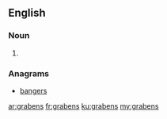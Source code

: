 {{also|Grabens}}
==English==

===Noun===
{{head|en|noun plural form}}

# {{plural of|graben|lang=en}}

===Anagrams===
* [[bangers#English|bangers]]

[[ar:grabens]]
[[fr:grabens]]
[[ku:grabens]]
[[my:grabens]]